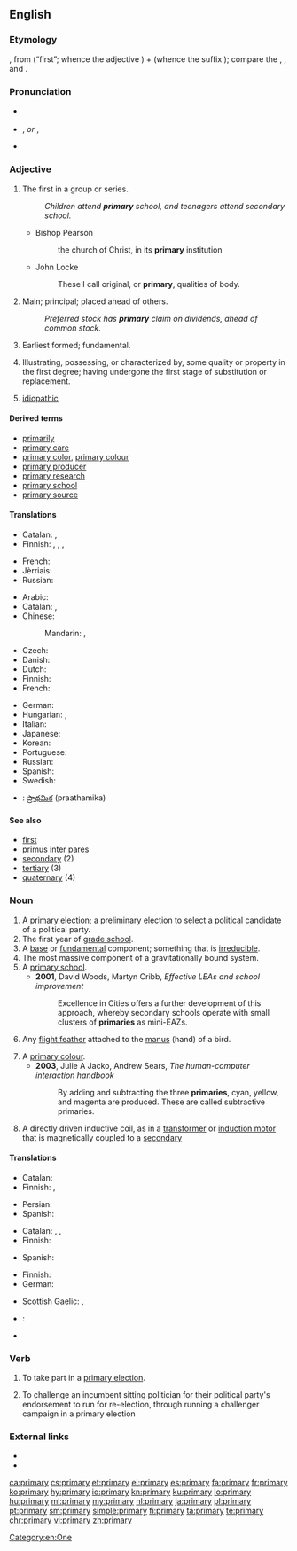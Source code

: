 ==English==
{{wikipedia}}

===Etymology===
{{borrowing|la|prīmārius||of the first”, “of the first rank”, “chief”, “principal”, “excellent|lang=en}}, from {{term|prīmus|lang=la}} (“first”; whence the {{etyl|en|-}} adjective {{term|prime|lang=en}}) + {{term|-ārius|lang=la}} (whence the {{etyl|en|-}} suffix {{term|-ary|lang=en}}); compare the {{etyl|fr|-}} {{term|primaire|lang=fr}}, {{term|primer|lang=fr}}, and {{term|premier|lang=fr}}.

===Pronunciation===
* {{a|UK}} {{IPA|/ˈpraɪməri/}}
* {{a|US}} {{enPR|prīʹmĕr-ē}}, {{IPA|/ˈpraɪmɛri/}} ''or'' {{enPR|prīʹmə-rē}}, {{IPA|/ˈpraɪməri/}}
* {{audio|En-us-primary.ogg|Audio (US)|lang=en}}

===Adjective===
{{en-adj}}

# The first in a group or series.
#: ''Children attend '''primary''' school, and teenagers attend secondary school.''
#* Bishop Pearson
#*: the church of Christ, in its '''primary''' institution
#* John Locke
#*: These I call original, or '''primary''', qualities of body.
# Main; principal; placed ahead of others.
#: ''Preferred stock has '''primary''' claim on dividends, ahead of common stock.''
# {{context|geology|lang=en}} Earliest formed; fundamental.
# {{context|chemistry|lang=en}} Illustrating, possessing, or characterized by, some quality or property in the first degree; having undergone the first stage of substitution or replacement.
# {{label|en|medicine}} [[idiopathic]]

====Derived terms====
* [[primarily]]
* [[primary care]]
* [[primary color]], [[primary colour]]
* [[primary producer]]
* [[primary research]]
* [[primary school]]
* [[primary source]]

====Translations====
{{trans-top|first in a group or series}}
* Catalan: {{t|ca|primari|m}}, {{t|ca|primària|f}}
* Finnish: {{t+|fi|ensimmäinen}}, {{t+|fi|perus-}}, {{t|fi|ensi-}}, {{t|fi|ala-}}
{{trans-mid}}
* French: {{t+|fr|primaire}}
* Jèrriais: {{t|roa-jer|primaithe}}
* Russian: {{t+|ru|первичный|tr=pervíčnyj|sc=Cyrl}}
{{trans-bottom}}

{{trans-top|that which is placed ahead of others}}
* Arabic: {{t|ar|أولي|tr=ʾáwwalī|sc=Arab}}
* Catalan: {{t|ca|primari|m}}, {{t|ca|primària|f}}
* Chinese:
*: Mandarin: {{t+|cmn|第一|tr=dìyī de|alt=第一的|sc=Hani}}, {{t+|cmn|最初|tr=zuìchū|sc=Hani}}
* Czech: {{t|cs|primární}}
* Danish: {{t+|da|primær}}
* Dutch: {{t+|nl|voornaamste}}
* Finnish: {{t+|fi|ensisijainen}}
* French: {{t+|fr|prioritaire}}
{{trans-mid}}
* German: {{t+|de|primär}}
* Hungarian: {{t+|hu|első}}, {{t+|hu|elsődleges}}
* Italian: {{t+|it|primario}}
* Japanese: {{t+|ja|最初|tr=さいしょの, saisho no|alt=最初の|sc=Jpan}}
* Korean: {{t+|ko|본래|tr=bollae-ui|alt=본래의|sc=Kore}}
* Portuguese: {{t+|pt|primário}}
* Russian: {{t+|ru|первичный|tr=pervíčnyj|sc=Cyrl}}
* Spanish: {{t|es|primario}}
* Swedish: {{t+|sv|primär}}
{{trans-bottom}}

{{checktrans-top}}
* {{ttbc|te}}: [[ప్రాథమిక]] (praathamika)
{{trans-bottom}}

====See also====
* [[first]]
* [[primus inter pares]]
* [[secondary]] (2)
* [[tertiary]] (3)
* [[quaternary]] (4)

===Noun===
{{en-noun|primaries}}

# A [[primary election]]; a preliminary election to select a political candidate of a political party.
# The first year of [[grade school]].
# A [[base]] or [[fundamental]] component; something that is [[irreducible]].
# The most massive component of a gravitationally bound system.
# A [[primary school]].
#* '''2001''', David Woods, Martyn Cribb, ''Effective LEAs and school improvement''
#*: Excellence in Cities offers a further development of this approach, whereby secondary schools operate with small clusters of '''primaries''' as mini-EAZs.
# {{context|ornithology|lang=en}} Any [[flight feather]] attached to the [[manus]] (hand) of a bird.
# A [[primary colour]].
#* '''2003''', Julie A Jacko, Andrew Sears, ''The human-computer interaction handbook''
#*: By adding and subtracting the three '''primaries''', cyan, yellow, and magenta are produced. These are called subtractive primaries.
# {{context|electronics|lang=en}} A directly driven inductive coil, as in a [[transformer]] or [[induction motor]] that is magnetically coupled to a [[secondary]]

====Translations====
{{trans-see|primary election}}

{{trans-top|first year of grade school}}
* Catalan: {{t|ca|primària|f}}
* Finnish: {{t|fi|ensimmäinen luokka}}, {{t|fi|ekaluokka}}
{{trans-mid}}
* Persian: {{t+|fa|ابتدایی}}
* Spanish: {{t+|es|primaria|f}}
{{trans-bottom}}

{{trans-top|base or fundamental component}}
* Catalan: {{t|ca|primari|m}}, {{t|ca|bàsic|m}}, {{t|ca|fonamental|m}}
* Finnish: {{t|fi|perusta}}
{{trans-mid}}
* Spanish: {{t+|es|básico}}
{{trans-bottom}}

{{trans-top|ornithology: flight feather}}
* Finnish: {{t|fi|siipisulka}}
* German: {{t|de|Handschwinge|f}}
{{trans-mid}}
* Scottish Gaelic: {{t|gd|prìomh ite sgèith|f}}, {{t|gd|ite gàirdeanach|f}}
{{trans-bottom}}

{{checktrans-top}}
* {{ttbc|te}}: {{t|te|ప్రాథమికం|tr=praathamikaM}}
{{trans-bottom}}

* {{pedialite}}

===Verb===
{{en-verb|primaries|primarying|primaried}}

# {{context|US|intransitive|lang=en}} To take part in a [[primary election]].
# {{context|US|politics|lang=en}} To challenge an incumbent sitting politician for their political party's endorsement to run for re-election, through running a challenger campaign in a primary election

===External links===
* {{R:Webster 1913}}
* {{R:Century 1911}}

[[Category:en:One]]

[[ca:primary]]
[[cs:primary]]
[[et:primary]]
[[el:primary]]
[[es:primary]]
[[fa:primary]]
[[fr:primary]]
[[ko:primary]]
[[hy:primary]]
[[io:primary]]
[[kn:primary]]
[[ku:primary]]
[[lo:primary]]
[[hu:primary]]
[[ml:primary]]
[[my:primary]]
[[nl:primary]]
[[ja:primary]]
[[pl:primary]]
[[pt:primary]]
[[sm:primary]]
[[simple:primary]]
[[fi:primary]]
[[ta:primary]]
[[te:primary]]
[[chr:primary]]
[[vi:primary]]
[[zh:primary]]
